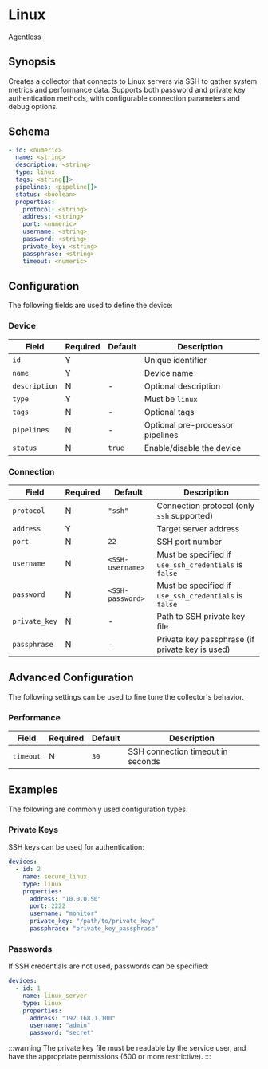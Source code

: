 # Linux

<span className="theme-doc-version-badge badge badge--secondary">Agentless</span>

## Synopsis

Creates a collector that connects to Linux servers via SSH to gather system metrics and performance data. Supports both password and private key authentication methods, with configurable connection parameters and debug options.

## Schema

```yaml
- id: <numeric>
  name: <string>
  description: <string>
  type: linux
  tags: <string[]>
  pipelines: <pipeline[]>
  status: <boolean>
  properties:
    protocol: <string>
    address: <string>
    port: <numeric>
    username: <string>
    password: <string>
    private_key: <string>
    passphrase: <string>
    timeout: <numeric>
```

## Configuration

The following fields are used to define the device:

### Device

|Field|Required|Default|Description|
|---|---|---|---|
|`id`|Y||Unique identifier|
|`name`|Y||Device name|
|`description`|N|-|Optional description|
|`type`|Y||Must be `linux`|
|`tags`|N|-|Optional tags|
|`pipelines`|N|-|Optional pre-processor pipelines|
|`status`|N|`true`|Enable/disable the device|

### Connection

|Field|Required|Default|Description|
|---|---|---|---|
|`protocol`|N|`"ssh"`|Connection protocol (only `ssh` supported)|
|`address`|Y||Target server address|
|`port`|N|`22`|SSH port number|
|`username`|N|`<SSH-username>`|Must be specified if `use_ssh_credentials` is `false`|
|`password`|N|`<SSH-password>`|Must be specified if `use_ssh_credentials` is `false`|
|`private_key`|N|-|Path to SSH private key file|
|`passphrase`|N|-|Private key passphrase (if private key is used)|

## Advanced Configuration

The following settings can be used to fine tune the collector's behavior.

### Performance

|Field|Required|Default|Description|
|---|---|---|---|
|`timeout`|N|`30`|SSH connection timeout in seconds|

## Examples

The following are commonly used configuration types.

### Private Keys

SSH keys can be used for authentication:

```yaml
devices:
  - id: 2
    name: secure_linux
    type: linux
    properties:
      address: "10.0.0.50"
      port: 2222
      username: "monitor"
      private_key: "/path/to/private_key"
      passphrase: "private_key_passphrase"
```

### Passwords

If SSH credentials are not used, passwords can be specified:

```yaml
devices:
  - id: 1
    name: linux_server
    type: linux
    properties:
      address: "192.168.1.100"
      username: "admin"
      password: "secret"
```

:::warning
The private key file must be readable by the service user, and have the appropriate permissions (600 or more restrictive).
:::
